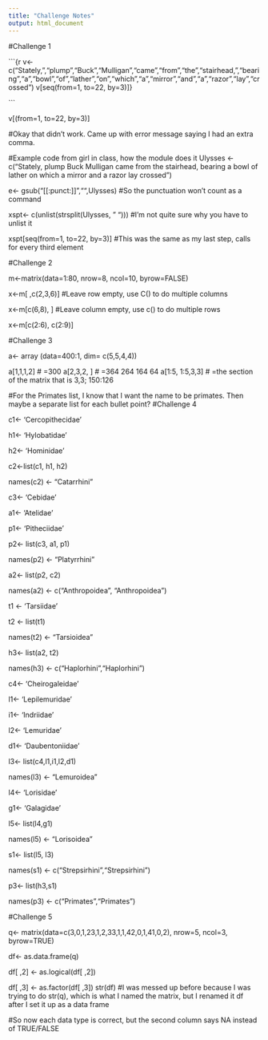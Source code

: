```yaml
---
title: "Challenge Notes"
output: html_document
---
```


#Challenge 1

```{r v<- c("Stately,","plump","Buck","Mulligan","came","from","the","stairhead,","bearing","a","bowl","of","lather","on","which","a","mirror","and","a","razor","lay","crossed")
v[seq(from=1, to=22, by=3)]} 

```




v[(from=1, to=22, by=3)]

#Okay that didn't work. Came up with error message saying I had an extra comma. 


#Example code from girl in class, how the module does it
Ulysses <- c("Stately, plump Buck Mulligan came from the stairhead, bearing a bowl of lather on which a mirror and a razor lay crossed")

e<- gsub("[[:punct:]]","",Ulysses) 
#So the punctuation won't count as a command

xspt<- c(unlist(strsplit(Ulysses, " ")))
#I'm not quite sure why you have to unlist it

xspt[seq(from=1, to=22, by=3)] 
#This was the same as my last step, calls for every third element

#Challenge 2

m<-matrix(data=1:80, nrow=8, ncol=10, byrow=FALSE)

x<-m[ ,c(2,3,6)]
#Leave row empty, use C() to do multiple columns

x<-m[c(6,8), ]
#Leave column empty, use c() to do multiple rows

x<-m[c(2:6), c(2:9)]
 
#Challenge 3

a<- array (data=400:1, dim= c(5,5,4,4))

a[1,1,1,2]
# =300
a[2,3,2, ]
# =364 264 164 64
a[1:5, 1:5,3,3]
# =the section of the matrix that is 3,3; 150:126
 
#For the Primates list, I know that I want the name to be primates. Then maybe a separate list for each bullet point? 
#Challenge 4

 c1<- 'Cercopithecidae'
 
 h1<- 'Hylobatidae'
 
 h2<- 'Hominidae'
 
 c2<-list(c1, h1, h2)
 
 names(c2) <- "Catarrhini"
 
 c3<- 'Cebidae'
 
 a1<- 'Atelidae'
 
 p1<- 'Pitheciidae'
 
 p2<- list(c3, a1, p1)
 
 names(p2) <- "Platyrrhini"
 
 a2<- list(p2, c2)
 
 names(a2) <- c("Anthropoidea", "Anthropoidea")
 
 t1 <- 'Tarsiidae'
 
 t2 <- list(t1)
 
 names(t2) <- "Tarsioidea"
 
 h3<- list(a2, t2)
 
 names(h3) <- c("Haplorhini","Haplorhini")
 
 c4<- 'Cheirogaleidae'
 
 l1<- 'Lepilemuridae'
 
 i1<- 'Indriidae'
 
 l2<- 'Lemuridae'
 
 d1<- 'Daubentoniidae'
 
 l3<- list(c4,l1,i1,l2,d1)
 
 names(l3) <- "Lemuroidea"
 
 l4<- 'Lorisidae'
 
 g1<- 'Galagidae'
 
 l5<- list(l4,g1)
 
 names(l5) <- "Lorisoidea"
 
 s1<- list(l5, l3)
 
 names(s1) <- c("Strepsirhini","Strepsirhini")
 
 p3<- list(h3,s1)
 
 names(p3) <- c("Primates","Primates")

#Challenge 5

 q<- matrix(data=c(3,0,1,23,1,2,33,1,1,42,0,1,41,0,2), nrow=5, ncol=3, byrow=TRUE)

df<- as.data.frame(q)

df[ ,2] <- as.logical(df[ ,2])

df[ ,3] <- as.factor(df[ ,3])
 str(df)
#I was messed up before because I was trying to do str(q), which is what I named the matrix, but I renamed it df after I set it up as a data frame

 
#So now each data type is correct, but the second column says NA instead of TRUE/FALSE
 
 